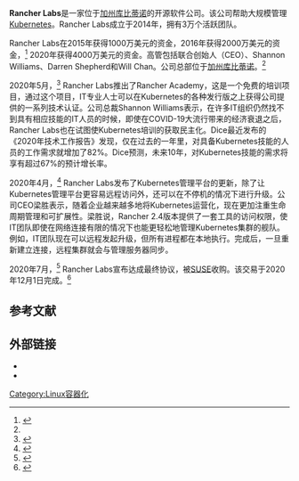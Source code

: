 {{Infobox company
| name = Rancher Labs
| logo = 
| type = [[私人公司|Private]]
| traded_as = 
| foundation = {{Start date and age|2014}}
| founder = [[Sheng_Liang|Sheng Liang]]<br>Shannon Williams<br>Darren Shepherd<br>Will Chan
| location_city = [[庫比蒂諾_(加利福尼亞州)|Cupertino, California]]
| location_country = [[美国|United States]]
| industry = [[软件|software]]
| products = Rancher, RancherOS
| key_people = [[Sheng_Liang|Sheng Liang]] (CEO)<br>Shannon Williams (President)<br>Darren Shepherd (CTO)<br>Will Chan (CPO)
| revenue = 
| operating_income = 
| net_income = 
| assets = 
| equity = 
| num_employees = 
| homepage = {{URL|https://www.rancher.com/}}
}}

'''Rancher Labs'''是一家位于[[庫比蒂諾_(加利福尼亞州)|加州库比蒂诺]]的开源软件公司。该公司帮助大规模管理[[Kubernetes|Kubernetes]]。Rancher Labs成立于2014年，拥有3万个活跃团队。

Rancher Labs在2015年获得1000万美元的资金，2016年获得2000万美元的资金，<ref name="crunch16">{{cite news |url= https://techcrunch.com/2016/05/09/rancher-labs-raises-20m-series-b-round-for-its-container-management-platform/ |last1= Lardinois |first1= Frederic |title= Rancher Labs raises $20M Series B round for its container management platform |access-date= June 17, 2017 |date= May 9, 2016 |work= Tech Crunch |archive-date= 2021-01-24 |archive-url= https://web.archive.org/web/20210124193433/https://techcrunch.com/2016/05/09/rancher-labs-raises-20m-series-b-round-for-its-container-management-platform/ }}</ref> 2020年获得4000万美元的资金。高管包括联合创始人{{le|梁胜|Sheng Liang}}（CEO）、Shannon Williams、Darren Shepherd和Will Chan。公司总部位于[[庫比蒂諾_(加利福尼亞州)|加州库比蒂诺]]。<ref name="crunch16" />

2020年5月，<ref>{{Cite web|url=https://containerjournal.com/topics/container-ecosystems/rancher-labs-opens-rancher-academy/|title=Rancher Labs Opens Rancher Academy|date=May 19, 2020|website=Container Journal|access-date=2021-02-07|archive-date=2020-06-22|archive-url=https://web.archive.org/web/20200622063449/https://containerjournal.com/topics/container-ecosystems/rancher-labs-opens-rancher-academy/}}</ref> Rancher Labs推出了Rancher Academy，这是一个免费的培训项目，通过这个项目，IT专业人士可以在Kubernetes的各种发行版之上获得公司提供的一系列技术认证。公司总裁Shannon Williams表示，在许多IT组织仍然找不到具有相应技能的IT人员的时候，即使在COVID-19大流行带来的经济衰退之后，Rancher Labs也在试图使Kubernetes培训的获取民主化。Dice最近发布的《2020年技术工作报告》发现，仅在过去的一年里，对具备Kubernetes技能的人员的工作需求就增加了82%。Dice预测，未来10年，对Kubernetes技能的需求将享有超过67%的预计增长率。

2020年4月，<ref>{{Cite web|url=https://containerjournal.com/topics/container-management/rancher-labs-simplifies-kubernetes-lifecycle-management/|title=Rancher Labs Simplifies Kubernetes Lifecycle Management|date=April 3, 2020|website=Container Journal|access-date=2021-02-07|archive-date=2021-03-01|archive-url=https://web.archive.org/web/20210301065555/https://containerjournal.com/topics/container-management/rancher-labs-simplifies-kubernetes-lifecycle-management/}}</ref> Rancher Labs发布了Kubernetes管理平台的更新，除了让Kubernetes管理平台更容易远程访问外，还可以在不停机的情况下进行升级。公司CEO梁胜表示，随着企业越来越多地将Kubernetes运营化，现在更加注重生命周期管理和可扩展性。梁胜说，Rancher 2.4版本提供了一套工具的访问权限，使IT团队即使在网络连接有限的情况下也能更轻松地管理Kubernetes集群的舰队。例如，IT团队现在可以远程发起升级，但所有进程都在本地执行。完成后，一旦重新建立连接，远程集群就会与管理服务器同步。

2020年7月，<ref>{{Cite web|url=https://www.cnbc.com/2020/07/08/suse-acquires-rancher-labs.html|title=Linux company SUSE outbids competitors for fast-growing start-up Rancher Labs|first=Jordan|last=Novet|date=July 8, 2020|website=CNBC|access-date=2021-02-07|archive-date=2021-12-23|archive-url=https://web.archive.org/web/20211223093833/https://www.cnbc.com/2020/07/08/suse-acquires-rancher-labs.html}}</ref> Rancher Labs宣布达成最终协议，被[[SUSE|SUSE]]收购。该交易于2020年12月1日完成。<ref>{{Cite web|url=https://www.suse.com/news/suse-completes-rancher-acquisition/|title=SUSE completes Rancher Labs acquisition|date=Dec 1, 2020|access-date=2021-02-07|archive-date=2021-11-02|archive-url=https://web.archive.org/web/20211102065712/https://www.suse.com/news/suse-completes-rancher-acquisition/}}</ref>

==参考文献==
{{reflist}}

==外部链接==
* {{Official website}}
* {{GitHub|rancher}}

{{Linux Containers}}

[[Category:Linux容器化|Category:Linux容器化]]